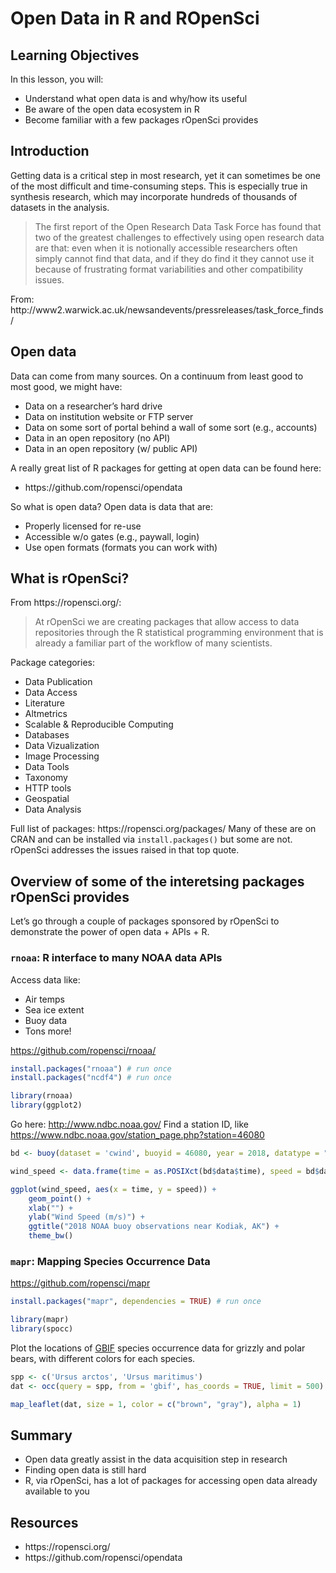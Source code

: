 # Open Data in R and ROpenSci

## Learning Objectives

In this lesson, you will:

- Understand what open data is and why/how its useful
- Be aware of the open data ecosystem in R
- Become familiar with a few packages rOpenSci provides

## Introduction

Getting data is a critical step in most research, yet it can sometimes be one of the most difficult and time-consuming steps. This is especially true in synthesis research, which may incorporate hundreds of thousands of datasets in the analysis.

> The first report of the Open Research Data Task Force has found that two of the greatest challenges to effectively using open research data are that: even when it is notionally accessible researchers often simply cannot find that data, and if they do find it they cannot use it because of frustrating format variabilities and other compatibility issues.

From: http://www2.warwick.ac.uk/newsandevents/pressreleases/task_force_finds/

## Open data

Data can come from many sources.
On a continuum from least good to most good, we might have:

- Data on a researcher's hard drive
- Data on institution website or FTP server
- Data on some sort of portal behind a wall of some sort (e.g., accounts)
- Data in an open repository (no API)
- Data in an open repository (w/ public API)

A really great list of R packages for getting at open data can be found here:

- https://github.com/ropensci/opendata

So what is open data?
Open data is data that are:

- Properly licensed for re-use
- Accessible w/o gates (e.g., paywall, login)
- Use open formats (formats you can work with)

## What is rOpenSci?

From https://ropensci.org/:

> At rOpenSci we are creating packages that allow access to data repositories through the R statistical programming environment that is already a familiar part of the workflow of many scientists. 

Package categories:

- Data Publication
- Data Access
- Literature
- Altmetrics
- Scalable & Reproducible Computing
- Databases
- Data Vizualization
- Image Processing
- Data Tools
- Taxonomy
- HTTP tools
- Geospatial
- Data Analysis

Full list of packages: https://ropensci.org/packages/
Many of these are on CRAN and can be installed via `install.packages()` but some are not.
rOpenSci addresses the issues raised in that top quote. 

## Overview of some of the interetsing packages rOpenSci provides

Let's go through a couple of packages sponsored by rOpenSci to demonstrate the power of open data + APIs + R.

### `rnoaa`: R interface to many NOAA data APIs 

Access data like:

- Air temps
- Sea ice extent
- Buoy data
- Tons more!

[https://github.com/ropensci/rnoaa/](https://github.com/ropensci/rnoaa/)

```r
install.packages("rnoaa") # run once
install.packages("ncdf4") # run once
```

```r
library(rnoaa)
library(ggplot2)
```

Go here: [http://www.ndbc.noaa.gov/](http://www.ndbc.noaa.gov/)
Find a station ID, like [https://www.ndbc.noaa.gov/station_page.php?station=46080](https://www.ndbc.noaa.gov/station_page.php?station=46080)

```r
bd <- buoy(dataset = 'cwind', buoyid = 46080, year = 2018, datatype = "c")

wind_speed <- data.frame(time = as.POSIXct(bd$data$time), speed = bd$data$wind_spd, stringsAsFactors = F)
```

```r
ggplot(wind_speed, aes(x = time, y = speed)) + 
    geom_point() +
    xlab("") +
    ylab("Wind Speed (m/s)") +
    ggtitle("2018 NOAA buoy observations near Kodiak, AK") +
    theme_bw()
```

### `mapr`: Mapping Species Occurrence Data

[https://github.com/ropensci/mapr](https://github.com/ropensci/mapr)

```r
install.packages("mapr", dependencies = TRUE) # run once
```

```r
library(mapr)
library(spocc)
```

Plot the locations of [GBIF](https://www.gbif.org/) species occurrence data for grizzly and polar bears, with different colors for each species.

```r
spp <- c('Ursus arctos', 'Ursus maritimus')
dat <- occ(query = spp, from = 'gbif', has_coords = TRUE, limit = 500)
```


```r
map_leaflet(dat, size = 1, color = c("brown", "gray"), alpha = 1)
```

## Summary

- Open data greatly assist in the data acquisition step in research
- Finding open data is still hard
- R, via rOpenSci, has a lot of packages for accessing open data already available to you

## Resources

- https://ropensci.org/
- https://github.com/ropensci/opendata


